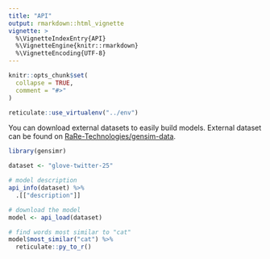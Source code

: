 ```yaml
---
title: "API"
output: rmarkdown::html_vignette
vignette: >
  %\VignetteIndexEntry{API}
  %\VignetteEngine{knitr::rmarkdown}
  %\VignetteEncoding{UTF-8}
---
```


```r
knitr::opts_chunk$set(
  collapse = TRUE,
  comment = "#>"
)

reticulate::use_virtualenv("../env")
```

You can download external datasets to easily build models. External dataset can be found on [RaRe-Technologies/gensim-data](https://github.com/RaRe-Technologies/gensim-data).

```r
library(gensimr)

dataset <- "glove-twitter-25"

# model description
api_info(dataset) %>% 
  .[["description"]]

# download the model
model <- api_load(dataset)

# find words most similar to "cat"
model$most_similar("cat") %>% 
  reticulate::py_to_r()
```
